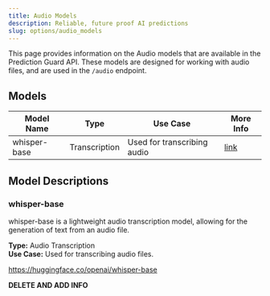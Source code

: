 ```yaml
---
title: Audio Models
description: Reliable, future proof AI predictions
slug: options/audio_models
---
```


This page provides information on the Audio models that are available in the Prediction Guard API.
These models are designed for working with audio files, and are used in the `/audio` endpoint.

## Models

| Model Name        | Type          | Use Case                      | More Info                                    |
| ----------------- | ------------- | ----------------------------- | ---------------------------------------------|
| whisper-base      | Transcription | Used for transcribing audio   | [link](/options/audio_models#whisper-base)   |

## Model Descriptions

### whisper-base

whisper-base is a lightweight audio transcription model, allowing for the generation of text from an audio file.

**Type:** Audio Transcription\
**Use Case:** Used for transcribing audio files.

https://huggingface.co/openai/whisper-base

**DELETE AND ADD INFO**
